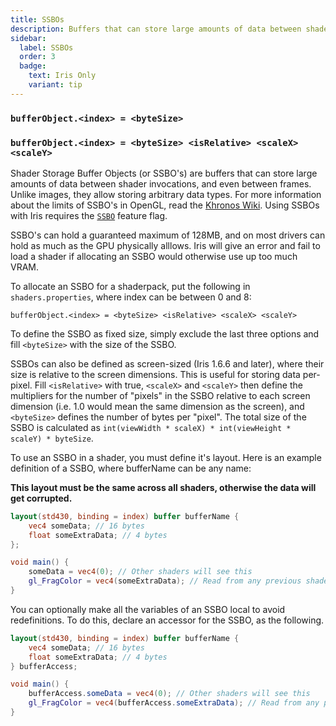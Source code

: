 ```yaml
---
title: SSBOs
description: Buffers that can store large amounts of data between shader invocations, and even between frames.
sidebar:
  label: SSBOs
  order: 3
  badge:
    text: Iris Only
    variant: tip
---
```



### `bufferObject.<index> = <byteSize>`
### `bufferObject.<index> = <byteSize> <isRelative> <scaleX> <scaleY>`

Shader Storage Buffer Objects (or SSBO's) are buffers that can store large amounts of data between shader invocations, and even between frames. Unlike images, they allow storing arbitrary data types. For more information about the limits of SSBO's in OpenGL, read the [Khronos Wiki](https://www.khronos.org/opengl/wiki/Shader_Storage_Buffer_Object). Using SSBOs with Iris requires the [`SSBO`](/reference/shadersproperties/flags) feature flag.

SSBO's can hold a guaranteed maximum of 128MB, and on most drivers can hold as much as the GPU physically alllows. Iris will give an error and fail to load a shader if allocating an SSBO would otherwise use up too much VRAM.

To allocate an SSBO for a shaderpack, put the following in `shaders.properties`, where index can be between 0 and 8:

`bufferObject.<index> = <byteSize> <isRelative> <scaleX> <scaleY>`

To define the SSBO as fixed size, simply exclude the last three options and fill `<byteSize>` with the size of the SSBO.

SSBOs can also be defined as screen-sized (Iris 1.6.6 and later), where their size is relative to the screen dimensions. This is useful for storing data per-pixel. Fill `<isRelative>` with true, `<scaleX>` and `<scaleY>` then define the multipliers for the number of "pixels" in the SSBO relative to each screen dimension (i.e. 1.0 would mean the same dimension as the screen), and `<byteSize>` defines the number of bytes per "pixel". The total size of the SSBO is calculated as `int(viewWidth * scaleX) * int(viewHeight * scaleY) * byteSize`.

To use an SSBO in a shader, you must define it's layout. Here is an example definition of a SSBO, where bufferName can be any name:

**This layout must be the same across all shaders, otherwise the data will get corrupted.**

```glsl
layout(std430, binding = index) buffer bufferName {
    vec4 someData; // 16 bytes
    float someExtraData; // 4 bytes
};

void main() {
    someData = vec4(0); // Other shaders will see this
    gl_FragColor = vec4(someExtraData); // Read from any previous shaders, or the previous frame if it was never overwritten
}
```

You can optionally make all the variables of an SSBO local to avoid redefinitions. To do this, declare an accessor for the SSBO, as the following.

```glsl
layout(std430, binding = index) buffer bufferName {
    vec4 someData; // 16 bytes
    float someExtraData; // 4 bytes
} bufferAccess;

void main() {
    bufferAccess.someData = vec4(0); // Other shaders will see this
    gl_FragColor = vec4(bufferAccess.someExtraData); // Read from any previous shaders, or the previous frame if it was never overwritten
}
```